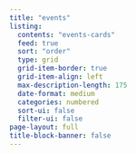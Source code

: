 ```yaml
---
title: "events"
listing:
  contents: "events-cards"
  feed: true
  sort: "order"
  type: grid
  grid-item-border: true
  grid-item-align: left
  max-description-length: 175
  date-format: medium
  categories: numbered
  sort-ui: false
  filter-ui: false
page-layout: full
title-block-banner: false
---
```






<!--### past events

Check out our [GitHub repositories](https://github.com/orgs/eco-data-science/repositories) with the materials of past workshops. -->